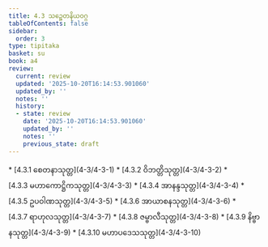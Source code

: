 ```yaml
---
title: 4.3 သဉ္စေတနိယဝဂ္ဂ
tableOfContents: false
sidebar:
  order: 3
type: tipitaka
basket: su
book: a4
review:
  current: review
  updated: '2025-10-20T16:14:53.901060'
  updated_by: ''
  notes: ''
  history:
  - state: review
    date: '2025-10-20T16:14:53.901060'
    updated_by: ''
    notes: ''
    previous_state: draft
---
```



<DynamicBreadcrumb />


<ReviewStatus review={frontmatter.review} showDetails={true} />

<HypothesisAnnotation frontmatter={frontmatter} />



<TableOfContents book="a4" section="4.3">
* [4.3.1 စေတနာသုတ္တ](4-3/4-3-1)
* [4.3.2 ဝိဘတ္တိသုတ္တ](4-3/4-3-2)
* [4.3.3 မဟာကောဋ္ဌိကသုတ္တ](4-3/4-3-3)
* [4.3.4 အာနန္ဒသုတ္တ](4-3/4-3-4)
* [4.3.5 ဥပဝါဏသုတ္တ](4-3/4-3-5)
* [4.3.6 အာယာစနသုတ္တ](4-3/4-3-6)
* [4.3.7 ရာဟုလသုတ္တ](4-3/4-3-7)
* [4.3.8 ဇမ္ဗာလီသုတ္တ](4-3/4-3-8)
* [4.3.9 နိဗ္ဗာနသုတ္တ](4-3/4-3-9)
* [4.3.10 မဟာပဒေသသုတ္တ](4-3/4-3-10)
</TableOfContents>